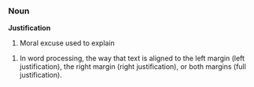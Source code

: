 ===Noun===
'''Justification'''
# Moral excuse used to explain

# In word processing, the way that text is aligned to the left margin (left justification), the right margin (right justification), or both margins (full justification).
